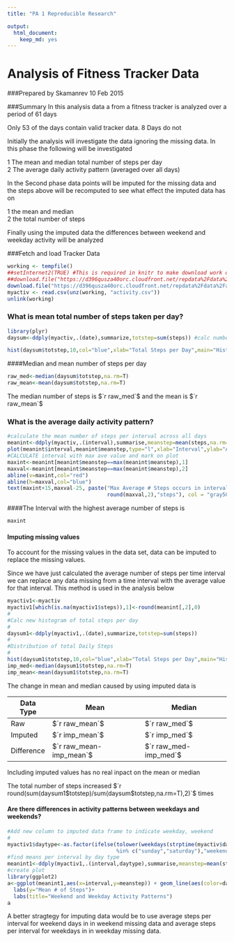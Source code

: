 ```yaml
---
title: "PA 1 Repreducible Research"

output:
  html_document:
    keep_md: yes
---
```

Analysis of Fitness Tracker Data
================================

###Prepared by Skamanrev 10 Feb 2015

###Summary
In this analysis data a from a fitness tracker is analyzed over a period of 61 days

Only 53 of the days contain valid tracker data. 8 Days do not

Initially the analysis will investigate the  data ignoring the missing data. 
In this phase the following will be investigated

1 The mean and median total number of steps per day  
2 The average daily activity pattern (averaged over all days)

In the Second phase data points will be imputed for the missing data and the steps above will 
be recomputed to see what effect the imputed data has on 

1 the mean and median  
2 the total number of steps

Finally using the imputed data the differences between weekend and weekday activity will be analyzed 

###Fetch and load Tracker Data
```r
working <- tempfile()
##setInternet2(TRUE) #This is required in knitr to make download work on Windows ->source stackoverflow
##download.file("https://d396qusza40orc.cloudfront.net/repdata%2Fdata%2Factivity.zip",working)
download.file("https://d396qusza40orc.cloudfront.net/repdata%2Fdata%2Factivity.zip",working,method="curl") ##This for macs
myactiv <- read.csv(unz(working, "activity.csv"))
unlink(working)
```
### What is mean total number of steps taken per day?
```r
library(plyr)
daysum<-ddply(myactiv,.(date),summarize,totstep=sum(steps)) #calc number or steps per day
```

```r
hist(daysum$totstep,10,col="blue",xlab="Total Steps per Day",main="Histogram of Tracker Total Steps Per Day")
```

####Median and mean number of steps per day
```r
raw_med<-median(daysum$totstep,na.rm=T)
raw_mean<-mean(daysum$totstep,na.rm=T)
```

The median number of steps is $`r raw_med`$ and the mean is $`r raw_mean`$

### What is the average daily activity pattern?  
```r
#calculate the mean number of steps per interval across all days
meanint<-ddply(myactiv,.(interval),summarise,meanstep=mean(steps,na.rm=T)) 
plot(meanint$interval,meanint$meanstep,type="l",xlab="Interval",ylab="Average # of steps")
#CALCULATE interval with max ave value and mark on plot
maxint<-meanint[meanint$meanstep==max(meanint$meanstep),1]
maxval<-meanint[meanint$meanstep==max(meanint$meanstep),2]
abline(v=maxint,col="red")
abline(h=maxval,col="blue")
text(maxint+15,maxval-25, paste("Max Average # Steps occurs in interval ",maxint," \nand is ", 
                                round(maxval,2),"steps"), col = "gray50", adj = c(0, 0))
```

####The Interval with the highest average number of steps is
```r
maxint
```

#### Imputing missing values

To account for the missing values in the data set, data can be imputed to replace the missing values.  

Since we have just calculated the average number of steps per time interval we can replace any data missing from a time interval
with the average value for that interval. This method is used in the analysis below

```r
myactiv1<-myactiv
myactiv1[which(is.na(myactiv1$steps)),1]<-round(meanint[,2],0)
#
#Calc new histogram of total steps per day
#
daysum1<-ddply(myactiv1,.(date),summarize,totstep=sum(steps))
#
#Distribution of total Daily Steps
#
hist(daysum1$totstep,10,col="blue",xlab="Total Steps per Day",main="Histogram of Tracker Total Steps Per Day with Imputed Data")
imp_med<-median(daysum1$totstep,na.rm=T)
imp_mean<-mean(daysum1$totstep,na.rm=T)
```

The change in mean and median caused by using imputed data is 

Data Type     | Mean         |Median      |
------------- | -------------|------------|
Raw           | $`r raw_mean`$ |$`r raw_med`$ |   
Imputed       |$`r imp_mean`$  |$`r imp_med`$ |
Difference    |$`r raw_mean-imp_mean`$|$`r raw_med-imp_med`$

Including imputed values has no real inpact on the mean or median

The total number of steps increased $`r round(sum(daysum1$totstep)/sum(daysum$totstep,na.rm=T),2)`$ times

#### Are there differences in activity patterns between weekdays and weekends?

```r
#Add new column to imputed data frame to indicate weekday, weekend
#
myactiv1$daytype<-as.factor(ifelse(tolower(weekdays(strptime(myactiv$date,format="%Y-%m-%d")))
                                   %in% c("sunday","saturday"),"weekend","weekday"))
#find means per interval by day type
meanint1<-ddply(myactiv1,.(interval,daytype),summarise,meanstep=mean(steps))
#create plot
library(ggplot2)
a<-ggplot(meanint1,aes(x=interval,y=meanstep)) + geom_line(aes(color=daytype))+facet_wrap(~daytype,nrow=2,ncol=1)+
  labs(y="Mean # of Steps")+
  labs(title="Weekend and Weekday Activity Patterns")
a
```

A better stragtegy for imputing data would be to use average steps per interval for weekend days in in weekend missing data and 
average steps per interval for weekdays in in weekday missing data.
